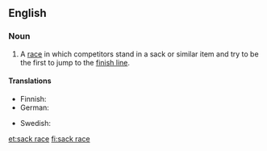==English==

===Noun===
{{wikipedia}}
{{en-noun|head=[[sack]] [[race]]}}

# {{games|racing}} A [[race]] in which competitors stand in a sack or similar item and try to be the first to jump to the [[finish line]].

====Translations====
{{trans-top|type of children's game}}
* Finnish: {{t-|fi|pussijuoksu}}
* German: {{t-|de|Sackhüpfen|n}}
{{trans-mid}}
* Swedish: {{t-|sv|säcklöpning|c}}
{{trans-bottom}}

[[et:sack race]]
[[fi:sack race]]